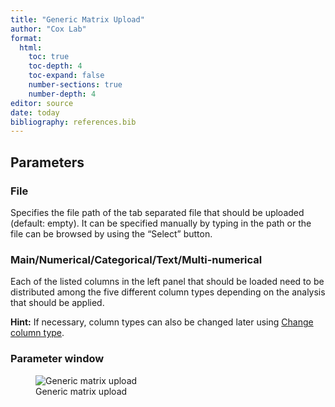 ```yaml
---
title: "Generic Matrix Upload"
author: "Cox Lab"
format: 
  html:
    toc: true
    toc-depth: 4
    toc-expand: false
    number-sections: true
    number-depth: 4
editor: source
date: today
bibliography: references.bib
---
```


```{=html}
<!-- This comment and the line above it must be preserved when editing this file!
The recommended sections are these, but they may be changed on a case by case basis.
===== Detailed description =====
===== Parameters =====
===== Theoretical background =====
===== Examples =====
Make changes only below this line! -->
```
## Parameters

### File

Specifies the file path of the tab separated file that should be uploaded (default: empty). It can be specified manually by typing in the path or the file can be browsed by using the "Select" button.

### Main/Numerical/Categorical/Text/Multi-numerical

Each of the listed columns in the left panel that should be loaded need to be distributed among the five different column types depending on the analysis that should be applied.

**Hint:** If necessary, column types can also be changed later using [Change column type](changecolumntype.html).

### Parameter window

![ Generic matrix upload](images/generic_matrix_upload-edited.png)

